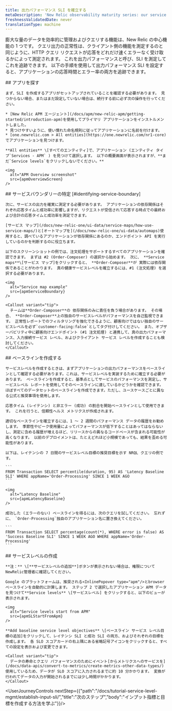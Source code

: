 ```yaml
---
title: 出力パフォーマンス SLI を確立する
metaDescription: 'New Relic observability maturity series: our service level management guide shows you how to easily measure and communicate the overall health, performance, and quality of your digital products and services to all stakeholders.'
freshnessValidatedDate: never
translationType: machine
---
```






膨大な量のデータを効率的に管理およびクエリする機能は、New Relic の中心機能の 1 つです。 クエリ出力の正常性は、クライアント側の機能を測定するのと同じように、HTTP クエリ リクエストが応答をどれだけ速くエラーなく受け取るかによって測定されます。 これを出力パフォーマンスと呼び、SLI を測定してこれを追跡できます。 以下の手順を使用して出力パフォーマンス SLI を設定すると、アプリケーションの応答時間とエラー率の両方を追跡できます。

<Steps>
  <Step>
    ## アプリを探す

    まず、SLI を作成するアプリがセットアップされていることを確認する必要があります。 見つからない場合、またはまだ設定していない場合は、続行する前に必ず次の操作を行ってください。

    * [New Relic APM エージェント](/docs/apm/new-relic-apm/getting-started/introduction-apm)を使用してプライマリ アプリケーションをインストルメントしました。
    * 見つけやすいように、使い慣れた命名規則に従ってアプリケーションに名前を付けます。
    * [one.newrelic.com > All entities](https://one.newrelic.com/nr1-core)でアプリケーションを見つけます。

    **All entities** \[すべてのエンティティ]で、アプリケーション (エンティティ タイプ`Services - APM` ) を見つけて選択します。 以下の概要画面が表示されますが、**まだ`Service levels`をクリックしないでください。**

    <img
      alt="APM Overview screenshot"
      src={apmOverviewScreen}
    />
  </Step>

  <Step>
    ## サービスバウンダリーの特定 [#identifying-service-boundary]

    次に、サービスの出力を確実に測定する必要があります。 アプリケーションの依存関係はそれぞれ応答タイムと成功率に影響しますが、リクエストが受信されて応答する時点での最終および合計の応答タイムと成功率を測定できます。

    [サービス マップ](/docs/new-relic-one/ui-data/service-maps/how-use-service-maps/)と[オートマップを](/docs/new-relic-one/ui-data/automaps)使用すると、調べているアプリケーションが依存関係にあるのか、エンドポイント API を実行しているのかを判断するのに役立ちます。

    以下のスクリーンショットの例では、注文処理をサポートするすべてのアプリケーションを確認できます。 まずは #2 (Order-Composer) の選択から始めます。 次に、 **Service maps**\[サービス マップ]をクリックすると、 **Order-Composer**が 実際には依存関係であることがわかります。 真の健康サービスレベルを確立するには、#1 (注文処理) を選択する必要があります。

    <img
      alt="Service map example"
      src={apmServiceBoundary}
    />

    <Callout variant="tip">
      チームは**Order-Composer**の 依存関係のみに責任を負う場合があります。 その場合、 **Order-Composer**上の独自のサービスレベルがパフォーマンスを自己監視できます。 正常性レポートでのフィルタリングを強化できるように、顧客向けではない独自のサービスレベルを必ず`customer-facing:false`としてタグ付けしてください。 また、オブザーバビリティ中に顧客向けエンドポイント (#1 注文処理) と連携して、真の出力パフォーマンス、入力接続サービス レベル、およびクライアント サービス レベルを作成することも検討してください。
    </Callout>
  </Step>

  <Step>
    ## ベースラインを作成する

    サービスレベルを作成するときは、まずアプリケーションの出力パフォーマンスをベースラインとして確認する必要があります。これは、サービスレベルを実装するために確立する必要があります。 ベースラインを作成すると、基準点としてサービスのパフォーマンスを測定し、サービスレベル レポートを使用してそのベースラインに達しているかどうかを確認できます。 ほぼすべてのデータセットのベースラインを作成できます。ただし、ユースケースごとに異なる公式と推奨事項を使用します。

    応答タイム (レイテンシ) と非エラー (成功) の割合を開始ベースラインとして使用できます。 これを行うと、信頼性ヘルス メトリクスが作成されます。

    適切なベースラインを確立するには、1 ～ 2 週間のパフォーマンス データの履歴をお勧めします。 季節性やピーク使用量によってパフォーマンスが低下することはあってはならないし、測定に含める履歴が増えるほど、リリースからの異なるコードベースが含まれる可能性が高くなります。 以前のデプロイメントは、たとえどれほど小規模であっても、結果を歪める可能性があります。

    以下は、レイテンシの 7 日間のサービスレベル目標の推奨目標を示す NRQL クエリの例です。

    ```
    FROM Transaction SELECT percentile(duration, 95) AS 'Latency Baseline SLI' WHERE appName='Order-Processing' SINCE 1 WEEK AGO
    ```

    <img
      alt="Latency Baseline"
      src={apmLatencyBaseline}
    />

    成功した (エラーのない) ベースラインを得るには、次のクエリを試してください。 忘れずに、 `Order-Processing`独自のアプリケーション名に置き換えてください。

    ```
    FROM Transaction SELECT percentage(count(*), WHERE error is false) AS 'Success Baseline SLI' SINCE 1 WEEK AGO WHERE appName='Order-Processing'
    ```
  </Step>

  <Step>
    ## サービスレベルの作成

    **注：** \[**サービスレベルの追加**]ボタンが表示されない場合は、権限についてNewRelic管理者に確認してください。

    Google のプラットフォームは、推奨される<InlinePopover type="apm"/>とbrowserベースラインを自動的に計算します。 ステップ 2 で選択したアプリケーション APM データを見つけて**Service levels** \[サービスレベル] をクリックすると、以下のビューが表示されます。

    <img
      alt="Service levels start from APM"
      src={apmSLStartFromApm}
    />

    **Add baseline service level objectives** \[ベースライン サービス レベル目標の追加]をクリックして、レイテンシ SLI と成功 SLI の両方、およびそれぞれの目標を作成します。 各 SLO スコアカードの右上隅にある省略記号アイコンをクリックすると、すべての設定を表示および変更できます。

    <Callout variant="tip">
      データの寿命とクエリ パフォーマンスのためにイベント[からメトリクスへのサービスを](/docs/data-apis/convert-to-metrics/create-metrics-other-data-types/)使用しているため、データが SLO スコアに入力されるまでに約 10 分かかります。 変換が行われてデータの入力が開始されるまでには少し時間がかかります。
    </Callout>
  </Step>
</Steps>

<UserJourneyControls nextStep={{"path":"/docs/tutorial-service-level-mgmt/establish-input-sli/","title":"次のステップ","body":"インプット指標と目標を作成する方法を学ぶ"}}/>